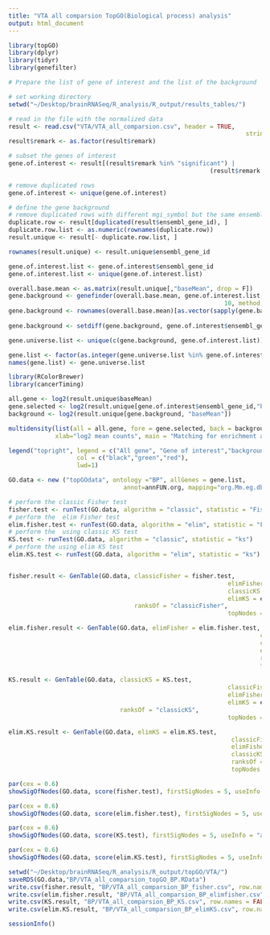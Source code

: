 ```yaml
---
title: "VTA all comparsion TopGO(Biological process) analysis"
output: html_document
---
```


```r
library(topGO)
library(dplyr)
library(tidyr)
library(genefilter)

# Prepare the list of gene of interest and the list of the background

# set working directory
setwd("~/Desktop/brainRNASeq/R_analysis/R_output/results_tables/")

# read in the file with the normalized data
result <- read.csv("VTA/VTA_all_comparsion.csv", header = TRUE, 
									                              stringsAsFactors = FALSE)
result$remark <- as.factor(result$remark)

# subset the genes of interest
gene.of.interest <- result[(result$remark %in% "significant") | 
													 	(result$remark %in% "significant & more than 1-fold"),]

# remove duplicated rows
gene.of.interest <- unique(gene.of.interest)

# define the gene background
# remove duplicated rows with different mgi_symbol but the same ensembl_gene_id
duplicate.row <- result[duplicated(result$ensembl_gene_id), ]
duplicate.row.list <- as.numeric(rownames(duplicate.row))
result.unique <- result[- duplicate.row.list, ]

rownames(result.unique) <- result.unique$ensembl_gene_id

gene.of.interest.list <- gene.of.interest$ensembl_gene_id
gene.of.interest.list <- unique(gene.of.interest.list)

overall.base.mean <- as.matrix(result.unique[,"baseMean", drop = F])
gene.background <- genefinder(overall.base.mean, gene.of.interest.list, 
															10, method = "euc")
gene.background <- rownames(overall.base.mean)[as.vector(sapply(gene.background, 
																																function(x)x$indices))]
gene.background <- setdiff(gene.background, gene.of.interest$ensembl_gene_id)

gene.universe.list <- unique(c(gene.background, gene.of.interest.list))

gene.list <- factor(as.integer(gene.universe.list %in% gene.of.interest.list))
names(gene.list) <- gene.universe.list
```

```r

library(RColorBrewer)
library(cancerTiming)

all.gene <- log2(result.unique$baseMean)
gene.selected <- log2(result.unique[gene.of.interest$ensembl_gene_id,"baseMean"])
background <- log2(result.unique[gene.background, "baseMean"])

multidensity(list(all = all.gene, fore = gene.selected, back = background),
             xlab="log2 mean counts", main = "Matching for enrichment analysis")

legend("topright", legend = c("All gene", "Gene of interest","background"), 
                   col = c("black","green","red"),
                   lwd=1)
```

```r
GO.data <- new ("topGOdata", ontology ="BP", allGenes = gene.list, 
								annot=annFUN.org, mapping="org.Mm.eg.db", ID = "ensembl")

# perform the classic Fisher test
fisher.test <- runTest(GO.data, algorithm = "classic", statistic = "Fisher")
# perform the  elim Fisher test
elim.fisher.test <- runTest(GO.data, algorithm = "elim", statistic = "Fisher")
# perform the  using classic KS test
KS.test <- runTest(GO.data, algorithm = "classic", statistic = "ks")
# perform the using elim KS test
elim.KS.test <- runTest(GO.data, algorithm = "elim", statistic = "ks")


fisher.result <- GenTable(GO.data, classicFisher = fisher.test,
													         elimFisher = elim.fisher.test,
													         classicKS = KS.test,
													         elimKS = elim.KS.test, 
                                   ranksOf = "classicFisher",
													         topNodes = 10)

elim.fisher.result <- GenTable(GO.data, elimFisher = elim.fisher.test,
															          classicFisher = fisher.test,
															          classicKS = KS.test,
															          elimKS = elim.KS.test,
															          ranksOf = "elimFisher",
															          topNodes = 10)

KS.result <- GenTable(GO.data, classicKS = KS.test,
															 classicFisher = fisher.test,
															 elimFisher = elim.fisher.test,
															 elimKS = elim.KS.test, 
                               ranksOf = "classicKS",
															 topNodes = 10)

elim.KS.result <- GenTable(GO.data, elimKS = elim.KS.test,
													          classicFisher = fisher.test,
													          elimFisher = elim.fisher.test,
													          classicKS = KS.test,
													          ranksOf = "elimKS",
													          topNodes = 10)
```

```r
par(cex = 0.6)
showSigOfNodes(GO.data, score(fisher.test), firstSigNodes = 5, useInfo = "all")
```

```r
par(cex = 0.6)
showSigOfNodes(GO.data, score(elim.fisher.test), firstSigNodes = 5, useInfo = "all")
```

```r
par(cex = 0.6)
showSigOfNodes(GO.data, score(KS.test), firstSigNodes = 5, useInfo = "all")
```

```r
par(cex = 0.6)
showSigOfNodes(GO.data, score(elim.KS.test), firstSigNodes = 5, useInfo = "all")
```

```r
setwd("~/Desktop/brainRNASeq/R_analysis/R_output/topGO/VTA/")
saveRDS(GO.data,"BP/VTA_all_comparsion_topGO_BP.RData")
write.csv(fisher.result, "BP/VTA_all_comparsion_BP_fisher.csv", row.names = FALSE)
write.csv(elim.fisher.result, "BP/VTA_all_comparsion_BP_elimfisher.csv", row.names = FALSE)
write.csv(KS.result, "BP/VTA_all_comparsion_BP_KS.csv", row.names = FALSE)
write.csv(elim.KS.result, "BP/VTA_all_comparsion_BP_elimKS.csv", row.names = FALSE)
```

```r
sessionInfo()
```
